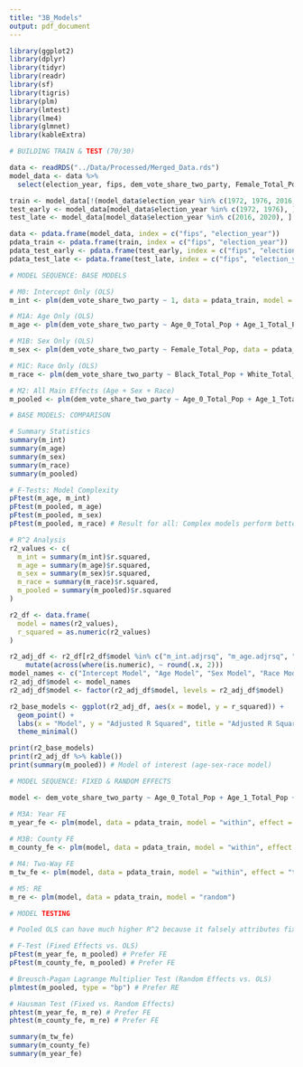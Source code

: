 ```yaml
---
title: "3B_Models"
output: pdf_document
---
```


```r

library(ggplot2)
library(dplyr)
library(tidyr)
library(readr)
library(sf)
library(tigris)
library(plm)
library(lmtest)
library(lme4)
library(glmnet)
library(kableExtra)

```

```r

# BUILDING TRAIN & TEST (70/30)

data <- readRDS("../Data/Processed/Merged_Data.rds")
model_data <- data %>% 
  select(election_year, fips, dem_vote_share_two_party, Female_Total_Pop, Male_Total_Pop, White_Total_Pop, Black_Total_Pop, Other_Total_Pop, Age_0_Total_Pop, Age_1_Total_Pop, Age_2_Total_Pop, Age_3_Total_Pop, Age_4_Total_Pop, Age_5_Total_Pop)

train <- model_data[!(model_data$election_year %in% c(1972, 1976, 2016, 2020)), ]
test_early <- model_data[model_data$election_year %in% c(1972, 1976), ]
test_late <- model_data[model_data$election_year %in% c(2016, 2020), ]

data <- pdata.frame(model_data, index = c("fips", "election_year"))
pdata_train <- pdata.frame(train, index = c("fips", "election_year"))
pdata_test_early <- pdata.frame(test_early, index = c("fips", "election_year"))
pdata_test_late <- pdata.frame(test_late, index = c("fips", "election_year"))

```

```r

# MODEL SEQUENCE: BASE MODELS

# M0: Intercept Only (OLS)
m_int <- plm(dem_vote_share_two_party ~ 1, data = pdata_train, model = "pooling")

# M1A: Age Only (OLS)
m_age <- plm(dem_vote_share_two_party ~ Age_0_Total_Pop + Age_1_Total_Pop + Age_2_Total_Pop + Age_4_Total_Pop + Age_5_Total_Pop, data = pdata_train, model = "pooling")

# M1B: Sex Only (OLS)
m_sex <- plm(dem_vote_share_two_party ~ Female_Total_Pop, data = pdata_train, model = "pooling")

# M1C: Race Only (OLS)
m_race <- plm(dem_vote_share_two_party ~ Black_Total_Pop + White_Total_Pop, data = pdata_train, model = "pooling")

# M2: All Main Effects (Age + Sex + Race)
m_pooled <- plm(dem_vote_share_two_party ~ Age_0_Total_Pop + Age_1_Total_Pop + Age_2_Total_Pop + Age_4_Total_Pop + Age_5_Total_Pop + Female_Total_Pop + Black_Total_Pop + White_Total_Pop, data = pdata_train, model = "pooling")

```

```r

# BASE MODELS: COMPARISON

# Summary Statistics
summary(m_int)
summary(m_age)
summary(m_sex)
summary(m_race)
summary(m_pooled)

# F-Tests: Model Complexity
pFtest(m_age, m_int)
pFtest(m_pooled, m_age)
pFtest(m_pooled, m_sex)
pFtest(m_pooled, m_race) # Result for all: Complex models perform better

# R^2 Analysis
r2_values <- c(
  m_int = summary(m_int)$r.squared,
  m_age = summary(m_age)$r.squared,
  m_sex = summary(m_sex)$r.squared,
  m_race = summary(m_race)$r.squared,
  m_pooled = summary(m_pooled)$r.squared
)

r2_df <- data.frame(
  model = names(r2_values),
  r_squared = as.numeric(r2_values)
)

r2_adj_df <- r2_df[r2_df$model %in% c("m_int.adjrsq", "m_age.adjrsq", "m_sex.adjrsq", "m_race.adjrsq", "m_pooled.adjrsq"), ] %>% 
    mutate(across(where(is.numeric), ~ round(.x, 2)))
model_names <- c("Intercept Model", "Age Model", "Sex Model", "Race Model", "Age-Sex-Race Model")
r2_adj_df$model <- model_names
r2_adj_df$model <- factor(r2_adj_df$model, levels = r2_adj_df$model)

r2_base_models <- ggplot(r2_adj_df, aes(x = model, y = r_squared)) +
  geom_point() +
  labs(x = "Model", y = "Adjusted R Squared", title = "Adjusted R Squared by Model Type - Base Models") +
  theme_minimal()

print(r2_base_models)
print(r2_adj_df %>% kable())
print(summary(m_pooled)) # Model of interest (age-sex-race model)

```

```r

# MODEL SEQUENCE: FIXED & RANDOM EFFECTS

model <- dem_vote_share_two_party ~ Age_0_Total_Pop + Age_1_Total_Pop + Age_2_Total_Pop + Age_4_Total_Pop + Age_5_Total_Pop + Female_Total_Pop + Black_Total_Pop + White_Total_Pop

# M3A: Year FE
m_year_fe <- plm(model, data = pdata_train, model = "within", effect = "time")
 
# M3B: County FE
m_county_fe <- plm(model, data = pdata_train, model = "within", effect = "individual")

# M4: Two-Way FE
m_tw_fe <- plm(model, data = pdata_train, model = "within", effect = "twoways")

# M5: RE
m_re <- plm(model, data = pdata_train, model = "random")

```

```r

# MODEL TESTING

# Pooled OLS can have much higher R^2 because it falsely attributes fixed traits such as county partisanship to the included variables, whereas TWFE drops that explanatory power

# F-Test (Fixed Effects vs. OLS)
pFtest(m_year_fe, m_pooled) # Prefer FE
pFtest(m_county_fe, m_pooled) # Prefer FE

# Breusch-Pagan Lagrange Multiplier Test (Random Effects vs. OLS)
plmtest(m_pooled, type = "bp") # Prefer RE

# Hausman Test (Fixed vs. Random Effects)
phtest(m_year_fe, m_re) # Prefer FE
phtest(m_county_fe, m_re) # Prefer FE

summary(m_tw_fe)
summary(m_county_fe)
summary(m_year_fe)

```


